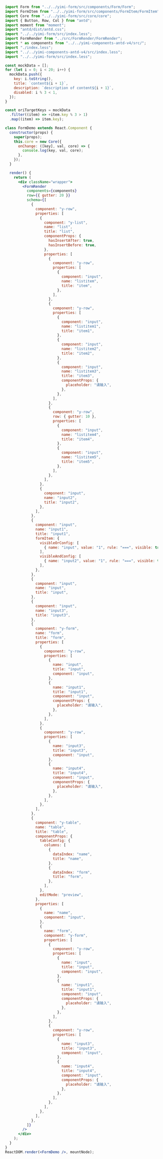 ```jsx
import Form from "../../yimi-form/src/components/Form/Form";
import FormItem from "../../yimi-form/src/components/FormItem/FormItem";
import Core from "../../yimi-form/src/core/core";
import { Button, Row, Col } from "antd";
import moment from "moment";
import "antd/dist/antd.css";
import "../../yimi-form/src/index.less";
import FormRender from "../src/FormRender/FormRender";
import * as components from "../../yimi-components-antd-v4/src/";
import "./index.less";
import "../../yimi-components-antd-v4/src/index.less";
import "../../yimi-form/src/index.less";

const mockData = [];
for (let i = 0; i < 20; i++) {
  mockData.push({
    key: i.toString(),
    title: `content${i + 1}`,
    description: `description of content${i + 1}`,
    disabled: i % 3 < 1,
  });
}

const oriTargetKeys = mockData
  .filter((item) => +item.key % 3 > 1)
  .map((item) => item.key);

class FormDemo extends React.Component {
  constructor(props) {
    super(props);
    this.core = new Core({
      onChange: ([key], val, core) => {
        console.log(key, val, core);
      },
    });
  }

  render() {
    return (
      <div className="wrapper">
        <FormRender
          components={components}
          row={{ gutter: 20 }}
          schema={[
            {
              component: "y-row",
              properties: [
                {
                  component: "y-list",
                  name: "list",
                  title: "list",
                  componentProps: {
                    hasInsertAfter: true,
                    hasInsertBefore: true,
                  },
                  properties: [
                    {
                      component: "y-row",
                      properties: [
                        {
                          component: "input",
                          name: "listitem",
                          title: "item",
                        },
                      ],
                    },
                    {
                      component: "y-row",
                      properties: [
                        {
                          component: "input",
                          name: "listitem1",
                          title: "item1",
                        },
                        {
                          component: "input",
                          name: "listitem2",
                          title: "item2",
                        },
                        {
                          component: "input",
                          name: "listitem3",
                          title: "item3",
                          componentProps: {
                            placeholder: "请输入",
                          },
                        },
                      ],
                    },
                    {
                      component: "y-row",
                      row: { gutter: 10 },
                      properties: [
                        {
                          component: "input",
                          name: "listitem4",
                          title: "item4",
                        },
                        {
                          component: "input",
                          name: "listitem5",
                          title: "item5",
                        },
                      ],
                    },
                  ],
                },
                {
                  component: "input",
                  name: "input2",
                  title: "input2",
                },
              ],
            },
            {
              component: "input",
              name: "input1",
              title: "input1",
              formItem: {
                visibleOrConfig: [
                  { name: "input", value: "1", rule: "===", visible: true },
                ],
                visibleAndConfig: [
                  { name: "input2", value: "1", rule: "===", visible: true },
                ],
              },
            },
            {
              component: "input",
              name: "input",
              title: "input",
            },
            {
              component: "input",
              name: "input3",
              title: "input3",
            },
            {
              component: "y-form",
              name: "form",
              title: "form",
              properties: [
                {
                  component: "y-row",
                  properties: [
                    {
                      name: "input",
                      title: "input",
                      component: "input",
                    },
                    {
                      name: "input1",
                      title: "input1",
                      component: "input",
                      componentProps: {
                        placeholder: "请输入",
                      },
                    },
                  ],
                },
                {
                  component: "y-row",
                  properties: [
                    {
                      name: "input3",
                      title: "input3",
                      component: "input",
                    },
                    {
                      name: "input4",
                      title: "input4",
                      component: "input",
                      componentProps: {
                        placeholder: "请输入",
                      },
                    },
                  ],
                },
              ],
            },
            {
              component: "y-table",
              name: "table",
              title: "table",
              componentProps: {
                tableConfig: {
                  columns: [
                    {
                      dataIndex: "name",
                      title: "name",
                    },
                    {
                      dataIndex: "form",
                      title: "form",
                    },
                  ],
                },
                editMode: "preview",
              },
              properties: [
                {
                  name: "name",
                  component: "input",
                },
                {
                  name: "form",
                  component: "y-form",
                  properties: [
                    {
                      component: "y-row",
                      properties: [
                        {
                          name: "input",
                          title: "input",
                          component: "input",
                        },
                        {
                          name: "input1",
                          title: "input1",
                          component: "input",
                          componentProps: {
                            placeholder: "请输入",
                          },
                        },
                      ],
                    },
                    {
                      component: "y-row",
                      properties: [
                        {
                          name: "input3",
                          title: "input3",
                          component: "input",
                        },
                        {
                          name: "input4",
                          title: "input4",
                          component: "input",
                          componentProps: {
                            placeholder: "请输入",
                          },
                        },
                      ],
                    },
                  ],
                },
              ],
            },
          ]}
        />
      </div>
    );
  }
}
ReactDOM.render(<FormDemo />, mountNode);
```
